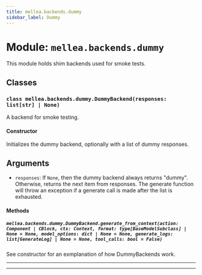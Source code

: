 ```yaml
---
title: mellea.backends.dummy
sidebar_label: Dummy
---
```


# Module: `mellea.backends.dummy`

This module holds shim backends used for smoke tests.

## Classes

### `class mellea.backends.dummy.DummyBackend(responses: list[str] | None)`

A backend for smoke testing.

#### Constructor

Initializes the dummy backend, optionally with a list of dummy responses.


## Arguments

* `responses`: If `None`, then the dummy backend always returns "dummy". Otherwise, returns the next item from responses. The generate function will throw an exception if a generate call is made after the list is exhausted.

#### Methods

##### `mellea.backends.dummy.DummyBackend.generate_from_context(action: Component | CBlock, ctx: Context, format: type[BaseModelSubclass] | None = None, model_options: dict | None = None, generate_logs: list[GenerateLog] | None = None, tool_calls: bool = False)`

See constructor for an exmplanation of how DummyBackends work.

-----

---
